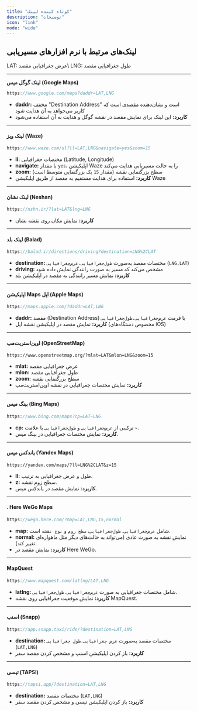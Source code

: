 ```yaml
---
title: "کوتاه کننده لینک"
description: "توضیحات"
icon: "link"
mode: "wide"
---
```


## لینک‌های مرتبط با نرم افزارهای مسیریابی

<Info>
  LAT: عرض جغرافیایی مقصد\
  LNG: طول جغرافیایی مقصد
</Info>

---

**لینک گوگل مپس (Google Maps)**

```javascript
https://www.google.com/maps?daddr=LAT,LNG
```

- **daddr:** مخفف "Destination Address" است و نشان‌دهنده مقصدی است که کاربر می‌خواهد به آن هدایت شود
- **کاربرد:** این لینک برای نمایش مقصد در نقشه گوگل و هدایت به آن استفاده می‌شود

---

#### **لینک ویز (Waze)**

```javascript
https://www.waze.com/ul?ll=LAT,LNG&navigate=yes&zoom=15 
```

- **ll:** مختصات جغرافیایی (Latitude, Longitude)
- **navigate:** با مقدار `yes`، اپلیکیشن Waze را به حالت مسیریابی هدایت می‌کند
- **zoom:** سطح بزرگنمایی نقشه (مقدار `15` یک بزرگنمایی متوسط است)
- **کاربرد:** استفاده برای هدایت مستقیم به مقصد از طریق اپلیکیشن Waze

---

#### **لینک نشان (Neshan)**

```javascript
https://nshn.ir/?lat=LAT&lng=LNG 
```

- **کاربرد:** نمایش مکان روی نقشه نشان

---

#### **لینک بلد (Balad)**

```javascript
https://balad.ir/directions/driving?destination=LNG%2CLAT 
```

- **destination:** مختصات مقصد به‌صورت `طول‌جغرافیایی،عرض‌جغرافیایی` (`LNG,LAT`)
- **driving:** مشخص می‌کند که مسیر به صورت رانندگی نمایش داده شود
- **کاربرد:** نمایش مسیر رانندگی به مقصد در اپلیکیشن بلد

---

#### **اپلیکیشن Maps اپل (Apple Maps)**

```javascript
https://maps.apple.com/?daddr=LAT,LNG 
```

- **daddr:** مقصد (Destination Address) با فرمت `عرض‌جغرافیایی،طول‌جغرافیایی`
- **کاربرد:** نمایش مقصد در اپلیکیشن نقشه اپل (مخصوص دستگاه‌های iOS)

---

#### **اوپن‌استریت‌مپ (OpenStreetMap)**

```
https://www.openstreetmap.org/?mlat=LAT&mlon=LNG&zoom=15 
```

- **mlat:** عرض جغرافیایی مقصد
- **mlon:** طول جغرافیایی مقصد
- **zoom:** سطح بزرگنمایی نقشه
- **کاربرد:** نمایش مختصات جغرافیایی در نقشه اوپن‌استریت‌مپ

---

#### **بینگ مپس (Bing Maps)**

```javascript
https://www.bing.com/maps?cp=LAT~LNG 
```

- **cp:** ترکیبی از `عرض‌جغرافیایی` و `طول‌جغرافیایی` با علامت `~`.
- **کاربرد:** نمایش مختصات جغرافیایی در بینگ مپس.

---

#### **یاندکس مپس (Yandex Maps)**

```
https://yandex.com/maps/?ll=LNG%2CLAT&z=15 
```

- **ll:** طول و عرض جغرافیایی به ترتیب.
- **z:** سطح زوم نقشه.
- **کاربرد:** نمایش مقصد در یاندکس مپس.

---

#### . **Here WeGo Maps**

```javascript
https://wego.here.com/?map=LAT,LNG,15,normal 
```

- **map:** شامل `عرض‌جغرافیایی`، `طول‌جغرافیایی`، `سطح زوم` و `نوع نقشه` است.
- **normal:** نمایش نقشه به صورت عادی (می‌تواند به حالت‌های دیگر مثل ماهواره‌ای تغییر کند).
- **کاربرد:** نمایش مقصد در Here WeGo.

---

#### **MapQuest**

```javascript
https://www.mapquest.com/latlng/LAT,LNG 
```

- **latlng:** شامل مختصات جغرافیایی به صورت `عرض‌جغرافیایی،طول‌جغرافیایی`.
- **کاربرد:** نمایش موقعیت جغرافیایی روی نقشه MapQuest.

---

#### **اسنپ (Snapp)**

```javascript
https://app.snapp.taxi/ride/?destination=LAT,LNG
```

- **destination:** مختصات مقصد به‌صورت `عرض جغرافیایی،طول جغرافیایی` (`LAT,LNG`)
- **کاربرد:** باز کردن اپلیکیشن اسنپ و مشخص کردن مقصد سفر

---

#### **تپسی (TAPSI)**

```javascript
https://tapsi.app/?destination=LAT,LNG
```

- **destination:** مختصات مقصد (`LAT,LNG`)
- **کاربرد:** باز کردن اپلیکیشن تپسی و مشخص کردن مقصد سفر